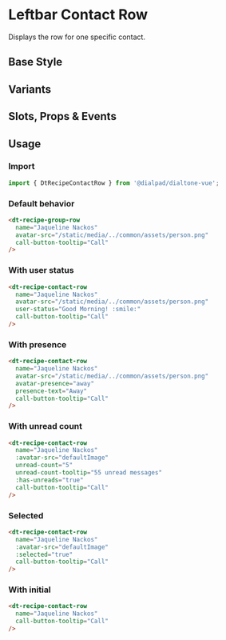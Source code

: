 

<Meta of={ContactRowStories}/>

# Leftbar Contact Row

<Subtitle>
  Displays the row for one specific contact.
</Subtitle>

## Base Style

<Canvas>
  <Story of={RowStories.Default} />
</Canvas>

## Variants

<Canvas>
  <Story of={RowStories.Variants} />
</Canvas>

## Slots, Props & Events

<Controls />

## Usage

### Import

```jsx
import { DtRecipeContactRow } from '@dialpad/dialtone-vue';
```

### Default behavior

```html
<dt-recipe-group-row
  name="Jaqueline Nackos"
  avatar-src="/static/media/../common/assets/person.png"
  call-button-tooltip="Call"
/>
```

### With user status

```html
<dt-recipe-contact-row
  name="Jaqueline Nackos"
  avatar-src="/static/media/../common/assets/person.png"
  user-status="Good Morning! :smile:"
  call-button-tooltip="Call"
/>
```

### With presence

```html
<dt-recipe-contact-row
  name="Jaqueline Nackos"
  avatar-src="/static/media/../common/assets/person.png"
  avatar-presence="away"
  presence-text="Away"
  call-button-tooltip="Call"
/>
```

### With unread count

```html
<dt-recipe-contact-row
  name="Jaqueline Nackos"
  :avatar-src="defaultImage"
  unread-count="5"
  unread-count-tooltip="55 unread messages"
  :has-unreads="true"
  call-button-tooltip="Call"
/>
```

### Selected

```html
<dt-recipe-contact-row
  name="Jaqueline Nackos"
  :avatar-src="defaultImage"
  :selected="true"
  call-button-tooltip="Call"
/>
```

### With initial

```html
<dt-recipe-contact-row
  name="Jaqueline Nackos"
  call-button-tooltip="Call"
/>
```
